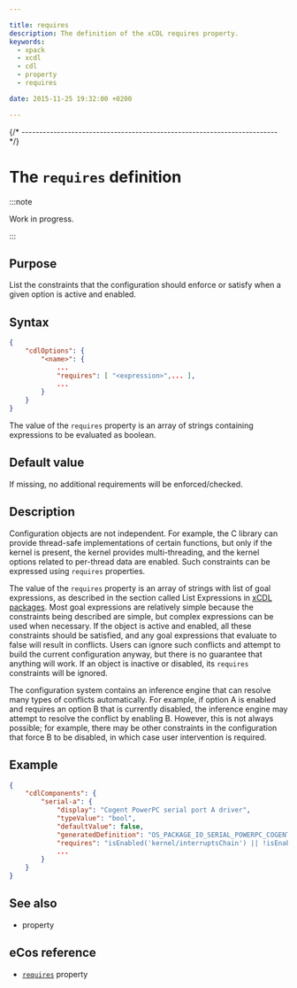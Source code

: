 ```yaml
---

title: requires
description: The definition of the xCDL requires property.
keywords:
  - xpack
  - xcdl
  - cdl
  - property
  - requires

date: 2015-11-25 19:32:00 +0200

---
```



{/* ------------------------------------------------------------------------ */}

# The `requires` definition

:::note

Work in progress.

:::

## Purpose

List the constraints that the configuration should enforce or satisfy when a given option is active and enabled.

## Syntax

```json {5}
{
    "cdlOptions": {
        "<name>": {
            ...
            "requires": [ "<expression>",... ],
            ...
        }
    }
}
```

The value of the `requires` property is an array of strings containing expressions to be evaluated as boolean.

## Default value

If missing, no additional requirements will be enforced/checked.

## Description

Configuration objects are not independent. For example, the C library can provide thread-safe implementations of certain functions, but only if the kernel is present, the kernel provides multi-threading, and the kernel options related to per-thread data are enabled. Such constraints can be expressed using `requires` properties.

The value of the `requires` property is an array of strings with list of goal expressions, as described in the section called List Expressions in [xCDL packages](/docs/guide/packages/). Most goal expressions are relatively simple because the constraints being described are simple, but complex expressions can be used when necessary. If the object is active and enabled, all these constraints should be satisfied, and any goal expressions that evaluate to false will result in conflicts. Users can ignore such conflicts and attempt to build the current configuration anyway, but there is no guarantee that anything will work. If an object is inactive or disabled, its `requires` constraints will be ignored.

The configuration system contains an inference engine that can resolve many types of conflicts automatically. For example, if option A is enabled and requires an option B that is currently disabled, the inference engine may attempt to resolve the conflict by enabling B. However, this is not always possible; for example, there may be other constraints in the configuration that force B to be disabled, in which case user intervention is required.

## Example

```json
{
    "cdlComponents": {
        "serial-a": {
            "display": "Cogent PowerPC serial port A driver",
            "typeValue": "bool",
            "defaultValue": false,
            "generatedDefinition": "OS_PACKAGE_IO_SERIAL_POWERPC_COGENT_SERIAL_A",
            "requires": "isEnabled('kernel/interruptsChain') || !isEnabled('io/serial/powerpc/cogent/serialB')",
            ...
        }
    }
}
```

## See also

- <MetadataPropertyLink name="activeIf" /> property

## eCos reference

- [`requires`](https://ecos.sourceware.org/docs-latest/cdl-guide/ref.requires.html) property
